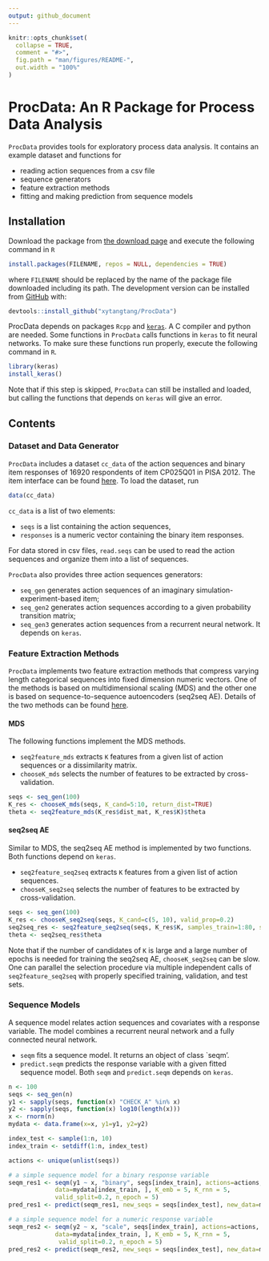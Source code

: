 ```yaml
---
output: github_document
---
```


<!-- README.md is generated from README.Rmd. Please edit that file -->

```r
knitr::opts_chunk$set(
  collapse = TRUE,
  comment = "#>",
  fig.path = "man/figures/README-",
  out.width = "100%"
)
```
# ProcData: An R Package for Process Data Analysis

<!-- badges: start -->
<!-- badges: end -->

`ProcData` provides tools for exploratory process data analysis. It contains an example dataset and functions for

* reading action sequences from a csv file
* sequence generators
* feature extraction methods
* fitting and making prediction from sequence models

## Installation

Download the package from [the download page](http://www.scientifichpc.com/ProcData/download.html) and execute the following command in `R`

``` r
install.packages(FILENAME, repos = NULL, dependencies = TRUE)
```

where `FILENAME` should be replaced by the name of the package file downloaded including its path. The development version can be installed from [GitHub](https://github.com/) with:
``` r
devtools::install_github("xytangtang/ProcData")
```

ProcData depends on packages `Rcpp` and [`keras`](https://keras.rstudio.com). A C compiler and python are needed. Some functions in `ProcData` calls functions in `keras` to fit neural networks. To make sure these functions run properly, execute the following command in `R`.
``` r
library(keras)
install_keras()
```
Note that if this step is skipped, `ProcData` can still be installed and loaded, but calling the functions that depends on `keras` will give an error.


## Contents

### Dataset and Data Generator

`ProcData` includes a dataset `cc_data` of the action sequences and binary item responses of 16920 respondents of item CP025Q01 in PISA 2012. The item interface can be found [here](http://www.oecd.org/pisa/test-2012/testquestions/question3/). To load the dataset, run
``` r
data(cc_data)
```
`cc_data` is a list of two elements:

- `seqs` is a list containing the action sequences,
- `responses` is a numeric vector containing the binary item responses.

For data stored in csv files, `read.seqs` can be used to read the action sequences and organize them into a list of sequences.

`ProcData` also provides three action sequences generators:

- `seq_gen` generates action sequences of an imaginary simulation-experiment-based item;
- `seq_gen2` generates action sequences according to a given probability transition matrix;
- `seq_gen3` generates action sequences from a recurrent neural network. It depends on `keras`.

### Feature Extraction Methods

`ProcData` implements two feature extraction methods that compress varying length categorical sequences into fixed dimension numeric vectors. 
One of the methods is based on multidimensional scaling (MDS) and the other one is based on sequence-to-sequence autoencoders (seq2seq AE). Details of the two methods can be found [here](http://www.scientifichpc.com/processdata/method.html).

#### MDS
The following functions implement the MDS methods.

- `seq2feature_mds` extracts `K` features from a given list of action sequences or a dissimilarity matrix. 
- `chooseK_mds` selects the number of features to be extracted by cross-validation. 
``` r
seqs <- seq_gen(100)
K_res <- chooseK_mds(seqs, K_cand=5:10, return_dist=TRUE)
theta <- seq2feature_mds(K_res$dist_mat, K_res$K)$theta
```

#### seq2seq AE

Similar to MDS, the seq2seq AE method is implemented by two functions. Both functions depend on `keras`.

- `seq2feature_seq2seq` extracts `K` features from a given list of action sequences.
- `chooseK_seq2seq` selects the number of features to be extracted by cross-validation.

```r
seqs <- seq_gen(100)
K_res <- chooseK_seq2seq(seqs, K_cand=c(5, 10), valid_prop=0.2)
seq2seq_res <- seq2feature_seq2seq(seqs, K_res$K, samples_train=1:80, samples_valid=81:100)
theta <- seq2seq_res$theta
```

Note that if the number of candidates of `K` is large and a large number of epochs is needed for training the seq2seq AE, `chooseK_seq2seq` can be slow. One can parallel the selection procedure via multiple independent calls of `seq2feature_seq2seq` with properly specified training, validation, and test sets.

### Sequence Models

A sequence model relates action sequences and covariates with a response variable. The model combines a recurrent neural network and a fully connected neural network. 

- `seqm` fits a sequence model. It returns an object of class `seqm'.
- `predict.seqm` predicts the response variable with a given fitted sequence model.
Both `seqm` and `predict.seqm` depends on `keras`.

``` r
n <- 100
seqs <- seq_gen(n)
y1 <- sapply(seqs, function(x) "CHECK_A" %in% x)
y2 <- sapply(seqs, function(x) log10(length(x)))
x <- rnorm(n)
mydata <- data.frame(x=x, y1=y1, y2=y2)

index_test <- sample(1:n, 10)
index_train <- setdiff(1:n, index_test)

actions <- unique(unlist(seqs))

# a simple sequence model for a binary response variable
seqm_res1 <- seqm(y1 ~ x, "binary", seqs[index_train], actions=actions,
             data=mydata[index_train, ], K_emb = 5, K_rnn = 5, 
             valid_split=0.2, n_epoch = 5)
pred_res1 <- predict(seqm_res1, new_seqs = seqs[index_test], new_data=mydata[index_test, ])

# a simple sequence model for a numeric response variable
seqm_res2 <- seqm(y2 ~ x, "scale", seqs[index_train], actions=actions, 
             data=mydata[index_train, ], K_emb = 5, K_rnn = 5, 
              valid_split=0.2, n_epoch = 5)
pred_res2 <- predict(seqm_res2, new_seqs = seqs[index_test], new_data=mydata[index_test, ])
```